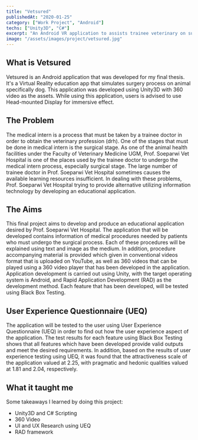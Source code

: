```yaml
---
title: "Vetsured"
publishedAt: "2020-01-25"
category: ["Work Project", "Android"]
techs: ["Unity3D", "C#"]
excerpt: "An Android VR application to assists trainee veterinary on surgery procedure learning."
image: "/assets/images/project/vetsured.jpg"
---
```


## What is Vetsured

Vetsured is an Android application that was developed for my final thesis.
It's a Virtual Reality education app that simulates surgery process on animal specifically dog.
This application was developed using Unity3D with 360 video as the assets.
While using this application, users is advised to use Head-mounted Display for immersive effect.

## The Problem

The medical intern is a process that must be taken by a trainee doctor in order to obtain
the veterinary profession (drh). One of the stages that must be done in medical intern is the
surgical stage. As one of the animal health facilities under the Faculty of Veterinary Medicine
UGM, Prof. Soeparwi Vet Hospital is one of the places used by the trainee doctor to undergo
the medical intern process, especially surgical stage. The large number of trainee doctor in
Prof. Soeparwi Vet Hospital sometimes causes the available learning resources insufficient. In
dealing with these problems, Prof. Soeparwi Vet Hospital trying to provide alternative utilizing
information technology by developing an educational application.

## The Aims

This final project aims to develop and produce an educational application desired by Prof. Soeparwi Vet Hospital.
The application that will be developed contains information of medical procedures needed by
patients who must undergo the surgical process. Each of these procedures will be explained
using text and image as the medium. In addition, procedure accompanying material is provided
which given in conventional videos format that is uploaded on YouTube, as well as 360 videos
that can be played using a 360 video player that has been developed in the application.
Application development is carried out using Unity, with the target operating system is
Android, and Rapid Application Development (RAD) as the development method. Each feature
that has been developed, will be tested using Black Box Testing.

## User Experience Questionnaire (UEQ)

The application will be tested to the user using User Experience Questionnaire (UEQ) 
in order to find out how the user experience aspect of the application. 
The test results for each feature using Black Box Testing shows that all features which
have been developed provide valid outputs and meet the desired requirements. In addition,
based on the results of user experience testing using UEQ, it was found that the attractiveness
scale of the application valued at 2.25, with pragmatic and hedonic qualities valued at 1.81
and 2.04, respectively.

## What it taught me

Some takeaways I learned by doing this project:
- Unity3D and C# Scripting
- 360 Video
- UI and UX Research using UEQ
- RAD framework